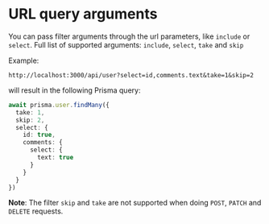# URL query arguments

You can pass filter arguments through the url parameters, like `include` or `select`.
Full list of supported arguments: `include`, `select`, `take` and `skip`

Example:

```
http://localhost:3000/api/user?select=id,comments.text&take=1&skip=2
```

will result in the following Prisma query:

```ts
await prisma.user.findMany({
  take: 1,
  skip: 2,
  select: {
    id: true,
    comments: {
      select: {
        text: true
      }
    }
  }
})
```

**Note**: The filter `skip` and `take` are not supported when doing `POST`, `PATCH` and `DELETE` requests.
